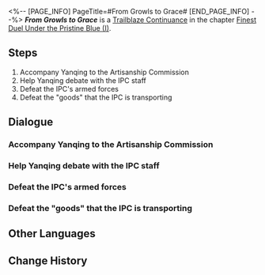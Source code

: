 <%-- [PAGE_INFO]
PageTitle=#From Growls to Grace#
[END_PAGE_INFO] --%>
{{Stub|Dialogue.}}
{{Mission Infobox
|id            = 2022003
|title         = 
|image         = Mission From Growls to Grace.png{{subst:void|<!--$UPLOAD:<<SpriteOutput/Chronicle/2022003.png>-<Mission From Growls to Grace.png>-<Fate's Atlas Images>>-->}}
|type          = Trailblaze Continuance
|event_name    = 
|chapter       = Finest Duel Under the Pristine Blue (I)
|requirements  = [[Trailblaze Continuance]] ''[[Emissary Mystique]]'' completed
|summary       = At the advent of the Wardance ceremony, the Xianzhou Luofu became a crossroads of conflict among many &mdash; not just among guests of ulterior motives, but also IPC ships that were forced to dock after escaping from borisin attacks.<br />To resolve everyone's disputes, you accompanied Yanqing to the Artisanship Commission.
|characters    = Trailblazer
|startLocation = [[The Xianzhou Luofu]] - [[Artisanship Commission]]
|world         = The Xianzhou Luofu
|area          = Artisanship Commission
|prev          = Emissary Mystique
|next          = The Quieting of Quillons
|rewards       = Trailblaze EXP*500; Stellar Jade*60; Traveler's Guide*6; Lost Crystal*6; Credit*60,000
}}
'''''From Growls to Grace''''' is a [[Trailblaze Continuance]] in the chapter [[Finest Duel Under the Pristine Blue (I)]].

==Steps==
# Accompany Yanqing to the Artisanship Commission
# Help Yanqing debate with the IPC staff
# Defeat the IPC's armed forces
# Defeat the "goods" that the IPC is transporting

<!--
==Gameplay Notes==

--><!--
==Trial Character==

-->
==Dialogue==
{{Stub Dialogue}}
===Accompany Yanqing to the Artisanship Commission===
{{Mission Description|type=continuance|location=Artisanship Commission|At the advent of the Wardance ceremony, the Xianzhou Luofu became a crossroads of conflict among many &mdash; not just among guests of ulterior motives, but also IPC ships that were forced to dock after escaping from borisin attacks.<br />To resolve everyone's disputes, you accompanied Yanqing to the Artisanship Commission.}}
{{Dialogue Start}}
:{{tx}}
{{Dialogue End}}

===Help Yanqing debate with the IPC staff===
{{Dialogue Start}}
:{{tx}}
{{Dialogue End}}

===Defeat the IPC's armed forces===
{{Dialogue Start}}
:{{tx}}
{{Dialogue End}}

===Defeat the "goods" that the IPC is transporting===
{{Dialogue Start}}
:{{tx}}
{{Dialogue End}}

==Other Languages==
{{Other Languages
|en   = From Growls to Grace
|zhs  = 狴犴吠狂，妙语生香
|zht  = 狴犴吠狂，妙語生香
|ja   = 吠える獣黙らす妙言
|ko   = 소란을 잠재우는 묘언
|es   = Ladridos enjaulados y palabras gratas
|fr   = Râles et grâce
|ru   = Лай сторожевого пса, сладкие речи
|th   = กลอลหม่านกับวาจาแยบยล
|vi   = Bệ Ngạn Gầm Rú, Lời Thì Thầm Tỏa Hương
|de   = Chaotische Kakophonie und liebliches Geflüster
|id   = Luapan Amarah dan Bisikan Manis
|pt   = De Rosnados à Graça
}}

==Change History==
{{Change History|2.4}}
